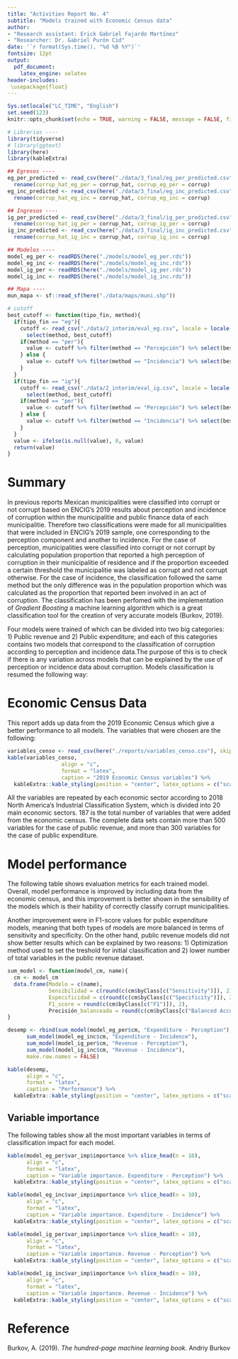 ```yaml
---
title: "Activities Report No. 4"
subtitle: "Models trained with Economic Census data"
author:
- "Research assistant: Erick Gabriel Fajardo Martínez"
- "Researcher: Dr. Gabriel Purón Cid"
date: '`r format(Sys.time(), "%d %B %Y")`'
fontsize: 12pt
output:   
  pdf_document:
    latex_engine: xelatex
header-includes:
 \usepackage{float}
---
```


```r
Sys.setlocale("LC_TIME", "English")
set.seed(123)
knitr::opts_chunk$set(echo = TRUE, warning = FALSE, message = FALSE, fig.pos="H")
```

```r
# Librerias ----
library(tidyverse)
# library(ggtext)
library(here)
library(kableExtra)
```

```r
## Egresos ----
eg_per_predicted <- read_csv(here("./data/3_final/eg_per_predicted.csv")) %>%
  rename(corrup_hat_eg_per = corrup_hat, corrup_eg_per = corrup)
eg_inc_predicted <- read_csv(here("./data/3_final/eg_inc_predicted.csv")) %>%
  rename(corrup_hat_eg_inc = corrup_hat, corrup_eg_inc = corrup)

## Ingresos ----
ig_per_predicted <- read_csv(here("./data/3_final/ig_per_predicted.csv")) %>%
  rename(corrup_hat_ig_per = corrup_hat, corrup_ig_per = corrup)
ig_inc_predicted <- read_csv(here("./data/3_final/ig_inc_predicted.csv")) %>%
  rename(corrup_hat_ig_inc = corrup_hat, corrup_ig_inc = corrup)

## Modelos ----
model_eg_per <- readRDS(here("./models/model_eg_per.rds"))
model_eg_inc <- readRDS(here("./models/model_eg_inc.rds"))
model_ig_per <- readRDS(here("./models/model_ig_per.rds"))
model_ig_inc <- readRDS(here("./models/model_ig_inc.rds"))

## Mapa ----
mun_mapa <- sf::read_sf(here("./data/maps/muni.shp"))

# cutoff 
best_cutoff <- function(tipo_fin, method){
  if(tipo_fin == "eg"){
    cutoff <- read_csv("./data/2_interim/eval_eg.csv", locale = locale(encoding = "UTF-8"), show_col_types = FALSE) %>%
      select(method, best_cutoff) 
    if(method == "per"){
      value <- cutoff %>% filter(method == "Percepción") %>% select(best_cutoff) %>% pull() %>% unique() %>% ifelse(is.null(.), 0, .)
    } else {
      value <- cutoff %>% filter(method == "Incidencia") %>% select(best_cutoff) %>% pull() %>% unique() %>% ifelse(is.null(.), 0, .)
    }
  } 
  if(tipo_fin == "ig"){
    cutoff <- read_csv("./data/2_interim/eval_ig.csv", locale = locale(encoding = "latin1"), show_col_types = FALSE) %>%
      select(method, best_cutoff) 
    if(method == "per"){
      value <- cutoff %>% filter(method == "Percepción") %>% select(best_cutoff) %>% pull() %>% unique() %>% ifelse(is.null(.), 0, .)
    } else {
      value <- cutoff %>% filter(method == "Incidencia") %>% select(best_cutoff) %>% pull() %>% unique() %>% ifelse(is.null(.), 0, .)
    }
  }
  value <- ifelse(is.null(value), 0, value)
  return(value)
}
```

# Summary

In previous reports Mexican municipalities were classified into corrupt or not corrupt based on ENCIG's 2019 results about perception and incidence of corruption within the municipalitie and public finance data of each municipalitie. Therefore two classifications were made for all municipalities that were included in ENCIG's 2019 sample, one corresponding to the perception component and another to incidence. For the case of perception, municipalities were classified into corrupt or not corrupt by calculating population proportion that reported a high perception of corruption in their municipalitie of residence and if the proportion exceeded a certain threshold the municipalitie was labeled as corrupt and not corrupt otherwise. For the case of incidence, the classification followed the same method but the only difference was in the population proportion which was calculated as the proportion that reported been involved in an act of corruption. The classification has been perfomed with the implementation of *Gradient Boosting* a machine learning algorithm which is a great classification tool for the creation of very accurate models (Burkov, 2019).

Four models were trained of which can be divided into two big categories: 1) Public revenue and 2) Public expenditure; and each of this categories contains two models that correspond to the classification of corruption according to perception and incidence data.The purpose of this is to check if there is any variation across models that can be explained by the use of perception or incidence data about corruption. Models classification is resumed the following way:

\begin{minipage}[t]{0.5\textwidth}
\textbf{Public expenditure models}\\
\begin{itemize}
    \item Classification of corruption according to incidence data\\
    \item Classification of corruption according to perception data\\
\end{itemize}
\end{minipage}
\begin{minipage}[t]{0.5\textwidth}
\textbf{Public revenue models}\\
\begin{itemize}
    \item Classification of corruption according to incidence data\\
    \item Classification of corruption according to perception data\\
\end{itemize}
\end{minipage}

# Economic Census Data

This report adds up data from the 2019 Economic Census which give a better performance to all models. The variables that were chosen are the following:

```r
variables_censo <- read_csv(here("./reports/variables_censo.csv"), skip = 1)
kable(variables_censo, 
                 align = "c", 
                 format = "latex",
                 caption = "2019 Economic Census variables") %>%
  kableExtra::kable_styling(position = "center", latex_options = c("scale_down", "HOLD_position"))
```

All the variables are repeated by each economic sector according to 2018 North America's Industrial Classification System, which is divided into 20 main economic sectors. 187 is the total number of variables that were added from the economic census.
The complete data sets contain more than 500 variables for the case of public revenue, and more than 300 variables for the case of public expenditure.

# Model performance

The following table shows evaluation metrics for each trained model. Overall, model performance is improved by including data from the economic census, and this improvement is better shown in the sensibility of the models which is their hability of correctly classify corrupt municipalities.

Another improvement were in F1-score values for public expenditure models, meaning that both types of models are more balanced in terms of sensitivity and specificity. On the other hand, public revenue models did not show better results which can be explained by two reasons: 1) Optimization method used to set the treshold for initial classification and 2) lower number of total variables in the public revenue dataset.

```r
sum_model <- function(model_cm, name){
  cm <- model_cm
  data.frame(Modelo = c(name),
             Sensibilidad = c(round(c(cm$byClass[c("Sensitivity")]), 2)),
             Especificidad = c(round(c(cm$byClass[c("Specificity")]), 2)),
             F1_score = round(c(cm$byClass[c("F1")]), 2),
             Precisión_balanceada = round(c(cm$byClass[c("Balanced Accuracy")]), 2))
}

desemp <- rbind(sum_model(model_eg_per$cm, "Expenditure - Perception"), 
      sum_model(model_eg_inc$cm, "Expenditure - Incidence"),
      sum_model(model_ig_per$cm, "Revenue - Perception"),
      sum_model(model_ig_inc$cm, "Revenue - Incidence"),
      make.row.names = FALSE)

kable(desemp, 
      align = "c", 
      format = "latex",
      caption = "Performance") %>%
  kableExtra::kable_styling(position = "center", latex_options = c("scale_down", "HOLD_position"))
```

## Variable importance

The following tables show all the most important variables in terms of classification impact for each model.

```r
kable(model_eg_per$var_imp$importance %>% slice_head(n = 10), 
      align = "c", 
      format = "latex",
      caption = "Variable importance. Expenditure - Perception") %>%
  kableExtra::kable_styling(position = "center", latex_options = c("scale_down", "HOLD_position"))
```


```r
kable(model_eg_inc$var_imp$importance %>% slice_head(n = 10), 
      align = "c", 
      format = "latex",
      caption = "Variable importance. Expenditure - Incidence") %>%
  kableExtra::kable_styling(position = "center", latex_options = c("scale_down", "HOLD_position"))
```


```r
kable(model_ig_per$var_imp$importance %>% slice_head(n = 10), 
      align = "c", 
      format = "latex",
      caption = "Variable importance. Revenue - Perception") %>%
  kableExtra::kable_styling(position = "center", latex_options = c("scale_down", "HOLD_position"))
```


```r
kable(model_ig_inc$var_imp$importance %>% slice_head(n = 10), 
      align = "c", 
      format = "latex",
      caption = "Variable importance. Revenue - Incidence") %>%
  kableExtra::kable_styling(position = "center", latex_options = c("scale_down", "HOLD_position"))
```

# Reference

Burkov, A. (2019). *The hundred-page machine learning book.* Andriy Burkov